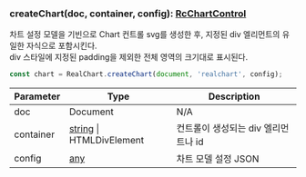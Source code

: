 ### createChart(doc, container, config): [RcChartControl](../classes/RcChartControl)
차트 설정 모델을 기빈으로
Chart 컨트롤 svg를 생성한 후,
지정된 div 엘리먼트의 유일한 자식으로 포함시킨다.\
div 스타일에 지정된 padding을 제외한 전체 영역의 크기대로 표시된다.

```js
const chart = RealChart.createChart(document, 'realchart', config);
```



| Parameter | Type | Description |
| ----------- | ----------- | ----------- |
| doc | Document | N/A |
| container | [string](https://developer.mozilla.org/en-US/docs/Web/JavaScript/Reference/Global_Objects/String) &#124; HTMLDivElement | 컨트롤이 생성되는 div 엘리먼트나 id |
| config | [any](https://www.typescriptlang.org/docs/handbook/2/everyday-types.html#any) | 차트 모델 설정 JSON |